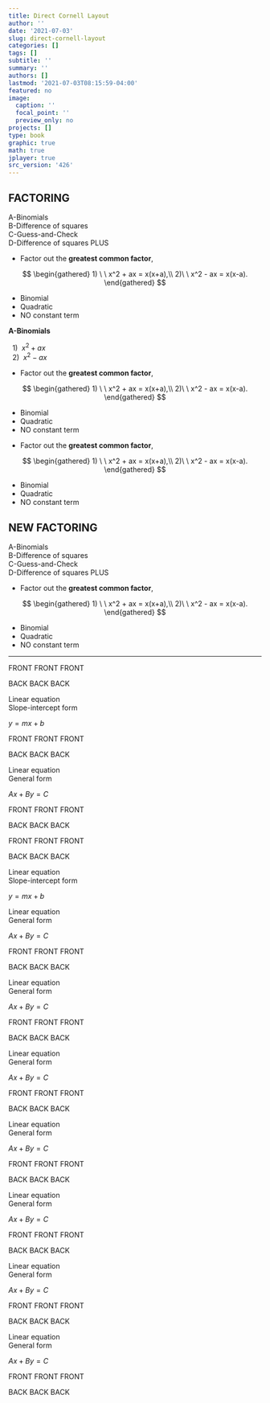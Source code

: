 ```yaml
---
title: Direct Cornell Layout
author: ''
date: '2021-07-03'
slug: direct-cornell-layout
categories: []
tags: []
subtitle: ''
summary: ''
authors: []
lastmod: '2021-07-03T08:15:59-04:00'
featured: no
image:
  caption: ''
  focal_point: ''
  preview_only: no
projects: []
type: book
graphic: true
math: true
jplayer: true
src_version: '426'
---
```


::: updated-view-title

## FACTORING
<span class="color-group-a-coding">A</span>-Binomials<br/>
<span class="color-group-b-coding">B</span>-Difference of squares<br/>
<span class="color-group-c-coding">C</span>-Guess-and-Check<br/>
<span class="color-group-d-coding">D</span>-Difference of squares PLUS<br/>

:::



::: updated-view

- Factor out the **greatest common factor**, 

$$
\begin{gathered}
1) \ \ x^2 + ax = x(x+a),\\
2)\ \ x^2 - ax = x(x-a).
\end{gathered}
$$

- Binomial
- Quadratic
- NO constant term

:::



::: updated-view

::: updated-view-left

<strong><span class="color-group-a-coding">A</span>-Binomials</strong>

$\ \ 1) \ \ x^2 + ax$<br/>
$\ \ 2) \ \ x^2 - ax$

:::

- Factor out the **greatest common factor**, 

$$
\begin{gathered}
1) \ \ x^2 + ax = x(x+a),\\
2)\ \ x^2 - ax = x(x-a).
\end{gathered}
$$

- Binomial
- Quadratic
- NO constant term

:::



::: updated-view

- Factor out the **greatest common factor**, 

$$
\begin{gathered}
1) \ \ x^2 + ax = x(x+a),\\
2)\ \ x^2 - ax = x(x-a).
\end{gathered}
$$

- Binomial
- Quadratic
- NO constant term

:::



::: updated-view-title

## NEW FACTORING
<span class="color-group-a-coding">A</span>-Binomials<br/>
<span class="color-group-b-coding">B</span>-Difference of squares<br/>
<span class="color-group-c-coding">C</span>-Guess-and-Check<br/>
<span class="color-group-d-coding">D</span>-Difference of squares PLUS<br/>

:::



::: updated-view

- Factor out the **greatest common factor**, 

$$
\begin{gathered}
1) \ \ x^2 + ax = x(x+a),\\
2)\ \ x^2 - ax = x(x-a).
\end{gathered}
$$

- Binomial
- Quadratic
- NO constant term

:::

----

::: {#words-only .slide-front .slide-hide}
FRONT FRONT FRONT
:::

::: {#words-only .slide-back .slide-hide}
BACK BACK BACK
:::


::: {#slope-intercept-form .slide-front .slide-hide}
Linear equation<br/>
Slope-intercept form
:::

::: {#slope-intercept-form .slide-back .slide-hide}
$y=mx+b$
:::


::: {#new-words-only .slide-front .slide-hide}
FRONT FRONT FRONT
:::

::: {#new-words-only .slide-back .slide-hide}
BACK BACK BACK
:::

::: {#general-form .slide-front .slide-hide}
Linear equation<br/>
General form
:::

::: {#general-form .slide-back .slide-hide}
$Ax+By=C$
:::


::: {#more-words .slide-front .slide-hide}
FRONT FRONT FRONT
:::

::: {#more-words .slide-back .slide-hide}
BACK BACK BACK
:::


::: {#two-words-only .slide-front .slide-hide}
FRONT FRONT FRONT
:::

::: {#two-words-only .slide-back .slide-hide}
BACK BACK BACK
:::


::: {#two-slope-intercept-form .slide-front .slide-hide}
Linear equation<br/>
Slope-intercept form
:::

::: {#two-slope-intercept-form .slide-back .slide-hide}
$y=mx+b$
:::


::: {#two-general-form .slide-front .slide-hide}
Linear equation<br/>
General form
:::

::: {#two-general-form .slide-back .slide-hide}
$Ax+By=C$
:::


::: {#two-more-words .slide-front .slide-hide}
FRONT FRONT FRONT
:::

::: {#two-more-words .slide-back .slide-hide}
BACK BACK BACK
:::

::: {#three-general-form .slide-front .slide-hide}
Linear equation<br/>
General form
:::

::: {#three-general-form .slide-back .slide-hide}
$Ax+By=C$
:::


::: {#three-more-words .slide-front .slide-hide}
FRONT FRONT FRONT
:::

::: {#three-more-words .slide-back .slide-hide}
BACK BACK BACK
:::

::: {#four-general-form .slide-front .slide-hide}
Linear equation<br/>
General form
:::

::: {#four-general-form .slide-back .slide-hide}
$Ax+By=C$
:::


::: {#four-more-words .slide-front .slide-hide}
FRONT FRONT FRONT
:::

::: {#four-more-words .slide-back .slide-hide}
BACK BACK BACK
:::

::: {#five-general-form .slide-front .slide-hide}
Linear equation<br/>
General form
:::

::: {#five-general-form .slide-back .slide-hide}
$Ax+By=C$
:::


::: {#five-more-words .slide-front .slide-hide}
FRONT FRONT FRONT
:::

::: {#five-more-words .slide-back .slide-hide}
BACK BACK BACK
:::

::: {#six-general-form .slide-front .slide-hide}
Linear equation<br/>
General form
:::

::: {#six-general-form .slide-back .slide-hide}
$Ax+By=C$
:::


::: {#six-more-words .slide-front .slide-hide}
FRONT FRONT FRONT
:::

::: {#six-more-words .slide-back .slide-hide}
BACK BACK BACK
:::

::: {#seven-general-form .slide-front .slide-hide}
Linear equation<br/>
General form
:::

::: {#seven-general-form .slide-back .slide-hide}
$Ax+By=C$
:::


::: {#seven-more-words .slide-front .slide-hide}
FRONT FRONT FRONT
:::

::: {#seven-more-words .slide-back .slide-hide}
BACK BACK BACK
:::

::: {#eight-general-form .slide-front .slide-hide}
Linear equation<br/>
General form
:::

::: {#eight-general-form .slide-back .slide-hide}
$Ax+By=C$
:::


::: {#eight-more-words .slide-front .slide-hide}
FRONT FRONT FRONT
:::

::: {#eight-more-words .slide-back .slide-hide}
BACK BACK BACK
:::
